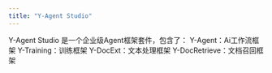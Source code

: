 ```yaml
---
title: "Y-Agent Studio"
---
```


Y-Agent Studio 是一个企业级Agent框架套件，包含了： Y-Agent：Ai工作流框架  Y-Training：训练框架  Y-DocExt：文本处理框架  Y-DocRetrieve：文档召回框架
